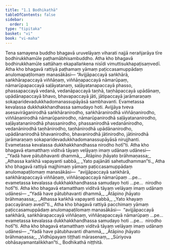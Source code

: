 ```yaml
---
title: "1.1 Bodhikathā"
tableOfContents: false
sidebar:
  order: 1
type: "tipitaka"
basket: "vi"
book: "vi-maha"
---
```



<DynamicBreadcrumb />

<Division number="1" book="vi-maha" bookNo="3" page="1">

<Paragraph number="2" book="vi-maha">
Tena samayena buddho bhagavā uruvelāyaṃ viharati najjā nerañjarāya tīre bodhirukkhamūle paṭhamābhisambuddho. Atha kho bhagavā bodhirukkhamūle sattāhaṃ ekapallaṅkena nisīdi vimuttisukhapaṭisaṃvedī. Atha kho bhagavā rattiyā paṭhamaṃ yāmaṃ paṭiccasamuppādaṃ anulomapaṭilomaṃ manasākāsi—
</Paragraph>

<Paragraph number="3" book="vi-maha">
“Avijjāpaccayā saṅkhārā, saṅkhārapaccayā viññāṇaṃ, viññāṇapaccayā nāmarūpaṃ, nāmarūpapaccayā saḷāyatanaṃ, saḷāyatanapaccayā phasso, phassapaccayā vedanā, vedanāpaccayā taṇhā, taṇhāpaccayā upādānaṃ, upādānapaccayā bhavo, bhavapaccayā jāti, jātipaccayā jarāmaraṇaṃ sokaparidevadukkhadomanassupāyāsā sambhavanti. Evametassa kevalassa dukkhakkhandhassa samudayo hoti.
</Paragraph>

<Paragraph number="4" book="vi-maha">
Avijjāya tveva asesavirāganirodhā saṅkhāranirodho, saṅkhāranirodhā viññāṇanirodho, viññāṇanirodhā nāmarūpanirodho, nāmarūpanirodhā saḷāyatananirodho, saḷāyatananirodhā phassanirodho, phassanirodhā vedanānirodho, vedanānirodhā taṇhānirodho, taṇhānirodhā upādānanirodho, upādānanirodhā bhavanirodho, bhavanirodhā jātinirodho, jātinirodhā jarāmaraṇaṃ sokaparidevadukkhadomanassupāyāsā nirujjhanti. Evametassa kevalassa dukkhakkhandhassa nirodho hotī”ti.
</Paragraph>

<Paragraph number="5" book="vi-maha">
Atha kho bhagavā etamatthaṃ viditvā tāyaṃ velāyaṃ imaṃ udānaṃ udānesi—
</Paragraph>

<Paragraph number="6" type="verses" book="vi-maha">
_“Yadā have pātubhavanti dhammā,_  
_Ātāpino jhāyato brāhmaṇassa;_  
_Athassa kaṅkhā vapayanti sabbā,_  
_Yato pajānāti sahetudhamman”ti._  

</Paragraph>

</Division>
<Division number="2" book="vi-maha" bookNo="3" page="2">

<Paragraph number="7" book="vi-maha">
Atha kho bhagavā rattiyā majjhimaṃ yāmaṃ paṭiccasamuppādaṃ anulomapaṭilomaṃ manasākāsi—  “avijjāpaccayā saṅkhārā, saṅkhārapaccayā viññāṇaṃ, viññāṇapaccayā nāmarūpaṃ …pe…  evametassa kevalassa dukkhakkhandhassa samudayo hoti …pe…  nirodho hotī”ti.
</Paragraph>

<Paragraph number="8" book="vi-maha">
Atha kho bhagavā etamatthaṃ viditvā tāyaṃ velāyaṃ imaṃ udānaṃ udānesi—
</Paragraph>

<Paragraph number="9" type="verses" book="vi-maha">
_“Yadā have pātubhavanti dhammā,_  
_Ātāpino jhāyato brāhmaṇassa;_  
_Athassa kaṅkhā vapayanti sabbā,_  
_Yato khayaṃ paccayānaṃ avedī”ti._  

</Paragraph>

</Division>
<Division number="3" book="vi-maha" bookNo="3" page="2">

<Paragraph number="10" book="vi-maha">
Atha kho bhagavā rattiyā pacchimaṃ yāmaṃ paṭiccasamuppādaṃ anulomapaṭilomaṃ manasākāsi—  “avijjāpaccayā saṅkhārā, saṅkhārapaccayā viññāṇaṃ, viññāṇapaccayā nāmarūpaṃ …pe…  evametassa kevalassa dukkhakkhandhassa samudayo hoti …pe…  nirodho hotī”ti.
</Paragraph>

<Paragraph number="11" book="vi-maha">
Atha kho bhagavā etamatthaṃ viditvā tāyaṃ velāyaṃ imaṃ udānaṃ udānesi—
</Paragraph>

<Paragraph number="12" type="verses" book="vi-maha">
_“Yadā have pātubhavanti dhammā,_  
_Ātāpino jhāyato brāhmaṇassa;_  
_Vidhūpayaṃ tiṭṭhati mārasenaṃ,_  
_Sūriyova obhāsayamantalikkhan”ti._  


</Paragraph>
</Division>

<Paragraph number="13" type="center" book="vi-maha">
Bodhikathā niṭṭhitā.
</Paragraph>